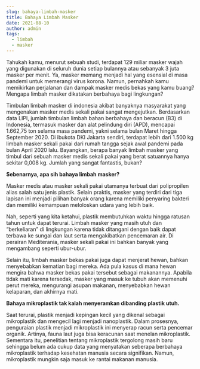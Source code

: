 ```yaml
---
slug: bahaya-limbah-masker
title: Bahaya Limbah Masker
date: 2021-08-10
author: admin
tags:
  - limbah
  - masker
---
```

<!--StartFragment-->

Tahukah kamu, menurut sebuah studi, terdapat 129 miliar masker wajah yang digunakan di seluruh dunia setiap bulannya atau sebanyak 3 juta masker per menit. Ya, masker memang menjadi hal yang esensial di masa pandemi untuk memerangi virus korona. Namun, pernahkah kamu memikirkan perjalanan dan dampak masker medis bekas yang kamu buang? Mengapa limbah masker dikatakan berbahaya bagi lingkungan?

Timbulan limbah masker di indonesia akibat banyaknya masyarakat yang mengenakan masker medis sekali pakai sangat mengejutkan. Berdasarkan data LIPI, jumlah timbulan limbah bahan berbahaya dan beracun (B3) di Indonesia, termasuk masker dan alat pelindung diri (APD), mencapai 1.662,75 ton selama masa pandemi, yakni selama bulan Maret hingga September 2020. Di ibukota DKI Jakarta sendiri, terdapat lebih dari 1.500 kg limbah masker sekali pakai dari rumah tangga sejak awal pandemi pada bulan April 2020 lalu. Bayangkan, berapa banyak limbah masker yang timbul dari sebuah masker medis sekali pakai yang berat satuannya hanya sekitar 0,008 kg. Jumlah yang sangat fantastis, bukan?

**Sebenarnya, apa sih bahaya limbah masker?** 

Masker medis atau masker sekali pakai utamanya terbuat dari polipropilen alias salah satu jenis plastik. Selain praktis, masker yang terdiri dari tiga lapisan ini menjadi pilihan banyak orang karena memiliki penyaring bakteri dan memiliki kemampuan meloloskan udara yang lebih baik. 

Nah, seperti yang kita ketahui, plastik membutuhkan waktu hingga ratusan tahun untuk dapat terurai. Limbah masker yang masih utuh dan “berkeliaran” di lingkungan karena tidak ditangani dengan baik dapat terbawa ke sungai dan laut serta mengakibatkan pencemaran air. Di perairan Mediterania, masker sekali pakai ini bahkan banyak yang mengambang seperti ubur-ubur.

Selain itu, limbah masker bekas pakai juga dapat menjerat hewan, bahkan menyebabkan kematian bagi mereka. Ada pula kasus di mana hewan mengira bahwa masker bekas pakai tersebut sebagai makanannya. Apabila tidak mati karena tersedak, masker yang masuk ke tubuh akan memenuhi perut mereka, mengurangi asupan makanan, menyebabkan hewan kelaparan, dan akhirnya mati.

**Bahaya mikroplastik tak kalah menyeramkan dibanding plastik utuh.**

Saat terurai, plastik menjadi kepingan kecil yang dikenal sebagai mikroplastik dan mengecil lagi menjadi nanoplastik. Dalam prosesnya, penguraian plastik menjadi mikroplastik ini menyerap racun serta pencemar organik. Artinya, fauna laut juga bisa keracunan saat menelan mikroplastik. Sementara itu, penelitian tentang mikroplastik tergolong masih baru sehingga belum ada cukup data yang menyatakan seberapa berbahaya mikroplastik terhadap kesehatan manusia secara signifikan. Namun, mikroplastik mungkin saja masuk ke rantai makanan manusia.

<!--EndFragment-->